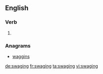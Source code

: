 ==English==

===Verb===
{{head|en|present participle}}

# {{present participle of|swage|lang=en}}

===Anagrams===
* [[waggins#English|waggins]]

[[de:swaging]]
[[fr:swaging]]
[[ta:swaging]]
[[vi:swaging]]